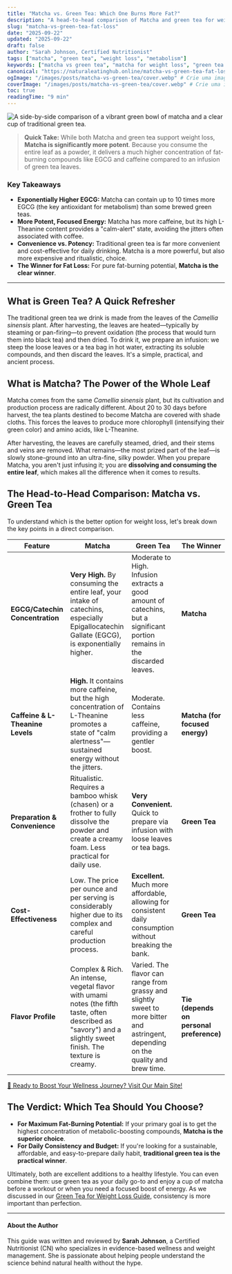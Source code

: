 ```yaml
---
title: "Matcha vs. Green Tea: Which One Burns More Fat?"
description: "A head-to-head comparison of Matcha and green tea for weight loss. We analyze EGCG concentration, caffeine levels, and cost-effectiveness to see which is better for fat burning."
slug: "matcha-vs-green-tea-fat-loss"
date: "2025-09-22"
updated: "2025-09-22"
draft: false
author: "Sarah Johnson, Certified Nutritionist"
tags: ["matcha", "green tea", "weight loss", "metabolism"]
keywords: ["matcha vs green tea", "matcha for weight loss", "green tea fat burning", "egcg in matcha", "caffeine in matcha vs green tea"]
canonical: "https://naturaleatinghub.online/matcha-vs-green-tea-fat-loss"
ogImage: "/images/posts/matcha-vs-green-tea/cover.webp" # Crie uma imagem para este caminho
coverImage: "/images/posts/matcha-vs-green-tea/cover.webp" # Crie uma imagem para este caminho
toc: true
readingTime: "9 min"
---
```


<img src="/images/posts/matcha-vs-green-tea/cover.webp" alt="A side-by-side comparison of a vibrant green bowl of matcha and a clear cup of traditional green tea." className="rounded-xl shadow-md mb-6" />

> **Quick Take:** While both Matcha and green tea support weight loss, **Matcha is significantly more potent**. Because you consume the entire leaf as a powder, it delivers a much higher concentration of fat-burning compounds like EGCG and caffeine compared to an infusion of green tea leaves.

### Key Takeaways

-   **Exponentially Higher EGCG:** Matcha can contain up to 10 times more EGCG (the key antioxidant for metabolism) than some brewed green teas.
-   **More Potent, Focused Energy:** Matcha has more caffeine, but its high L-Theanine content provides a "calm-alert" state, avoiding the jitters often associated with coffee.
-   **Convenience vs. Potency:** Traditional green tea is far more convenient and cost-effective for daily drinking. Matcha is a more powerful, but also more expensive and ritualistic, choice.
-   **The Winner for Fat Loss:** For pure fat-burning potential, **Matcha is the clear winner**.

---

## What is Green Tea? A Quick Refresher

The traditional green tea we drink is made from the leaves of the *Camellia sinensis* plant. After harvesting, the leaves are heated—typically by steaming or pan-firing—to prevent oxidation (the process that would turn them into black tea) and then dried. To drink it, we prepare an infusion: we steep the loose leaves or a tea bag in hot water, extracting its soluble compounds, and then discard the leaves. It's a simple, practical, and ancient process.

## What is Matcha? The Power of the Whole Leaf

Matcha comes from the same *Camellia sinensis* plant, but its cultivation and production process are radically different. About 20 to 30 days before harvest, the tea plants destined to become Matcha are covered with shade cloths. This forces the leaves to produce more chlorophyll (intensifying their green color) and amino acids, like L-Theanine.

After harvesting, the leaves are carefully steamed, dried, and their stems and veins are removed. What remains—the most prized part of the leaf—is slowly stone-ground into an ultra-fine, silky powder. When you prepare Matcha, you aren't just infusing it; you are **dissolving and consuming the entire leaf**, which makes all the difference when it comes to results.

## The Head-to-Head Comparison: Matcha vs. Green Tea

To understand which is the better option for weight loss, let's break down the key points in a direct comparison.

<table>
  <thead>
    <tr>
      <th>Feature</th>
      <th>Matcha</th>
      <th>Green Tea</th>
      <th>The Winner</th>
    </tr>
  </thead>
  <tbody>
    <tr>
      <td><strong>EGCG/Catechin Concentration</strong></td>
      <td><strong>Very High.</strong> By consuming the entire leaf, your intake of catechins, especially Epigallocatechin Gallate (EGCG), is exponentially higher.</td>
      <td>Moderate to High. Infusion extracts a good amount of catechins, but a significant portion remains in the discarded leaves.</td>
      <td><strong>Matcha</strong></td>
    </tr>
    <tr>
      <td><strong>Caffeine & L-Theanine Levels</strong></td>
      <td><strong>High.</strong> It contains more caffeine, but the high concentration of L-Theanine promotes a state of "calm alertness"—sustained energy without the jitters.</td>
      <td>Moderate. Contains less caffeine, providing a gentler boost.</td>
      <td><strong>Matcha (for focused energy)</strong></td>
    </tr>
    <tr>
      <td><strong>Preparation & Convenience</strong></td>
      <td>Ritualistic. Requires a bamboo whisk (chasen) or a frother to fully dissolve the powder and create a creamy foam. Less practical for daily use.</td>
      <td><strong>Very Convenient.</strong> Quick to prepare via infusion with loose leaves or tea bags.</td>
      <td><strong>Green Tea</strong></td>
    </tr>
    <tr>
      <td><strong>Cost-Effectiveness</strong></td>
      <td>Low. The price per ounce and per serving is considerably higher due to its complex and careful production process.</td>
      <td><strong>Excellent.</strong> Much more affordable, allowing for consistent daily consumption without breaking the bank.</td>
      <td><strong>Green Tea</strong></td>
    </tr>
    <tr>
      <td><strong>Flavor Profile</strong></td>
      <td>Complex & Rich. An intense, vegetal flavor with umami notes (the fifth taste, often described as "savory") and a slightly sweet finish. The texture is creamy.</td>
      <td>Varied. The flavor can range from grassy and slightly sweet to more bitter and astringent, depending on the quality and brew time.</td>
      <td><strong>Tie (depends on personal preference)</strong></td>
    </tr>
  </tbody>
</table>

<div style={{ textAlign: 'center', margin: '40px 0' }}>
  <a href="https://naturaleatinghub.online/" target="_blank" rel="noopener noreferrer" 
     style={{
       display: 'inline-block',
       padding: '12px 28px',
       backgroundColor: '#4CAF50',
       color: '#fff',
       borderRadius: '8px',
       fontWeight: 'bold',
       textDecoration: 'none',
       boxShadow: '0 2px 6px rgba(0,0,0,0.2)'
     }}>
    🌿 Ready to Boost Your Wellness Journey? Visit Our Main Site!
  </a>
</div>

## The Verdict: Which Tea Should You Choose?

-   **For Maximum Fat-Burning Potential:** If your primary goal is to get the highest concentration of metabolic-boosting compounds, **Matcha is the superior choice**.
-   **For Daily Consistency and Budget:** If you're looking for a sustainable, affordable, and easy-to-prepare daily habit, **traditional green tea is the practical winner**.

Ultimately, both are excellent additions to a healthy lifestyle. You can even combine them: use green tea as your daily go-to and enjoy a cup of matcha before a workout or when you need a focused boost of energy. As we discussed in our [Green Tea for Weight Loss Guide](/posts/green-tea-weight-loss-guide), consistency is more important than perfection.

---

<div style={{borderLeft: '4px solid #4CAF50', padding: '1rem 1.5rem', backgroundColor: '#F9FAFB', borderRadius: '8px', margin: '2rem 0'}}>
  <h4 style={{marginTop: 0}}>About the Author</h4>
  <p>This guide was written and reviewed by <strong>Sarah Johnson</strong>, a Certified Nutritionist (CN) who specializes in evidence-based wellness and weight management. She is passionate about helping people understand the science behind natural health without the hype.</p>
</div>